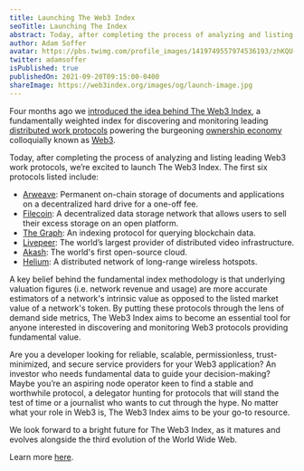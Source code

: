 ```yaml
---
title: Launching The Web3 Index
seoTitle: Launching The Index
abstract: Today, after completing the process of analyzing and listing leading Web3 work protocols, we’re excited to launch The Web3 Index.
author: Adam Soffer
avatar: https://pbs.twimg.com/profile_images/1419749557974536193/zhKQU-Fo_400x400.jpg
twitter: adamsoffer
isPublished: true
publishedOn: 2021-09-20T09:15:00-0400
shareImage: https://web3index.org/images/og/launch-image.jpg
---
```


Four months ago we [introduced the idea behind The Web3 Index](https://web3index.org/blog/introducing-the-web3-index), a fundamentally weighted index for discovering and monitoring leading [distributed work protocols](https://www.gemini.com/cryptopedia/distributed-work-protocols-web3-lpt-fil-grt) powering the burgeoning [ownership economy](https://variant.fund/the-ownership-economy-crypto-and-consumer-software/) colloquially known as [Web3](https://eshita.mirror.xyz/H5bNIXATsWUv_QbbEz6lckYcgAa2rhXEPDRkecOlCOI).

Today, after completing the process of analyzing and listing leading Web3 work protocols, we’re excited to launch The Web3 Index. The first six protocols listed include:

- [Arweave](https://www.arweave.org/): Permanent on-chain storage of documents and applications on a decentralized hard drive for a one-off fee.
- [Filecoin](https://filecoin.io/): A decentralized data storage network that allows users to sell their excess storage on an open platform.
- [The Graph](https://thegraph.com/): An indexing protocol for querying blockchain data.
- [Livepeer](https://livepeer.org/): The world’s largest provider of distributed video infrastructure.
- [Akash](https://akash.network/): The world's first open-source cloud.
- [Helium](https://www.helium.com/): A distributed network of long-range wireless hotspots.

A key belief behind the fundamental index methodology is that underlying valuation figures (i.e. network revenue and usage) are more accurate estimators of a network's intrinsic value as opposed to the listed market value of a network's token. By putting these protocols through the lens of demand side metrics, The Web3 Index aims to become an essential tool for anyone interested in discovering and monitoring Web3 protocols providing fundamental value.

Are you a developer looking for reliable, scalable, permissionless, trust-minimized, and secure service providers for your Web3 application? An investor who needs fundamental data to guide your decision-making? Maybe you’re an aspiring node operator keen to find a stable and worthwhile protocol, a delegator hunting for protocols that will stand the test of time or a journalist who wants to cut through the hype. No matter what your role in Web3 is, The Web3 Index aims to be your go-to resource.

We look forward to a bright future for The Web3 Index, as it matures and evolves alongside the third evolution of the World Wide Web.

Learn more [here](https://web3index.org/).
